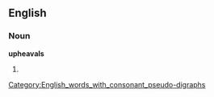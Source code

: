 ==English==
[[Category:English_words_with_consonant_pseudo-digraphs]]

===Noun===
'''upheavals'''

# {{plural of|[[upheaval]]}}